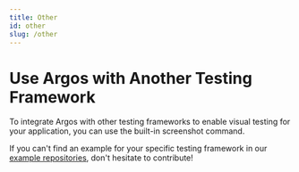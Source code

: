 ```yaml
---
title: Other
id: other
slug: /other
---
```



# Use Argos with Another Testing Framework

To integrate Argos with other testing frameworks to enable visual testing for your application, you can use the built-in screenshot command.

If you can't find an example for your specific testing framework in our [example repositories](https://github.com/argos-ci/argos/tree/main/examples), don't hesitate to contribute!

<AfterScreenshotSetup />
